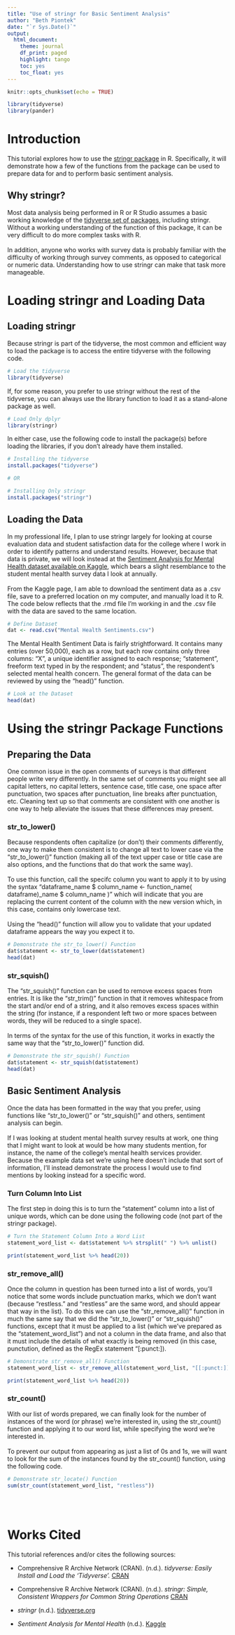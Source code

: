 ```yaml
---
title: "Use of stringr for Basic Sentiment Analysis"
author: "Beth Piontek"
date: "`r Sys.Date()`"
output:
  html_document:
    theme: journal
    df_print: paged
    highlight: tango
    toc: yes
    toc_float: yes
---
```


```r
knitr::opts_chunk$set(echo = TRUE)

library(tidyverse)
library(pander)
```

# Introduction

This tutorial explores how to use the [stringr package](https://cran.r-project.org/web/packages/stringr/index.html) in R. Specifically, it will demonstrate how a few of the functions from the package can be used to prepare data for and to perform basic sentiment analysis.

## Why stringr?

Most data analysis being performed in R or R Studio assumes a basic working knowledge of the [tidyverse set of packages](https://cran.r-project.org/web/packages/tidyverse/index.html), including stringr. Without a working understanding of the function of this package, it can be very difficult to do more complex tasks with R.
<br>
<br>
In addition, anyone who works with survey data is probably familiar with the difficulty of working through survey comments, as opposed to categorical or numeric data. Understanding how to use stringr can make that task more manageable. 

# Loading stringr and Loading Data

## Loading stringr

Because stringr is part of the tidyverse, the most common and efficient way to load the package is to access the entire tidyverse with the following code.

```r
# Load the tidyverse
library(tidyverse)
```

If, for some reason, you prefer to use stringr without the rest of the tidyverse, you can always use the library function to load it as a stand-alone package as well.

```r
# Load Only dplyr
library(stringr)
```

In either case, use the following code to install the package(s) before loading the libraries, if you don't already have them installed.

```r
# Installing the tidyverse
install.packages("tidyverse")

# OR

# Installing Only stringr
install.packages("stringr")
```

## Loading the Data

In my professional life, I plan to use stringr largely for looking at course evaluation data and student satisfaction data for the college where I work in order to identify patterns and understand results. However, because that data is private, we will look instead at the [Sentiment Analysis for Mental Health dataset available on Kaggle](https://www.kaggle.com/datasets/suchintikasarkar/sentiment-analysis-for-mental-health?resource=download&select=Combined+Data.csv), which bears a slight resemblance to the student mental health survey data I look at annually. 
<br>
<br>
From the Kaggle page, I am able to download the sentiment data as a .csv file, save to a preferred location on my computer, and manually load it to R. The code below reflects that the .rmd file I'm working in and the .csv file with the data are saved to the same location. 

```r
# Define Dataset
dat <- read.csv("Mental Health Sentiments.csv")
```

The Mental Health Sentiment Data is fairly strightforward. It contains many entries (over 50,000), each as a row, but each row contains only three columns: "X", a unique identifier assigned to each response; "statement", freeform text typed in by the respondent; and "status", the respondent's selected mental health concern. The general format of the data can be reviewed by using the "head()" function. 

``` r
# Look at the Dataset
head(dat) 
```

# Using the stringr Package Functions

## Preparing the Data

One common issue in the open comments of surveys is that different people write very differently. In the same set of comments you might see all capital letters, no capital letters, sentence case, title case, one space after punctuation, two spaces after punctuation, line breaks after punctuation, etc. Cleaning text up so that comments are consistent with one another is one way to help alleviate the issues that these differences may present.

### str_to_lower()

Because respondents often capitalize (or don't) their comments differently, one way to make them consistent is to change all text to lower case via the "str_to_lower()" function (making all of the text upper case or title case are also options, and the functions that do that work the same way). 
<br>
<br>
To use this function, call the specifc column you want to apply it to by using the syntax "dataframe_name $ column_name <- function_name( dataframe)_name $ column_name )" which will indicate that you are replacing the current content of the column with the new version which, in this case, contains only lowercase text. 
<br>
<br>
Using the "head()" function will allow you to validate that your updated dataframe appears the way you expect it to. 

```r
# Demonstrate the str_to_lower() Function
dat$statement <- str_to_lower(dat$statement)
head(dat)
```

### str_squish()

The "str_squish()" function can be used to remove excess spaces from entries. It is like the "str_trim()" function in that it removes whitespace from the start and/or end of a string, and it also removes excess spaces within the string (for instance, if a respondent left two or more spaces between words, they will be reduced to a single space).
<br>
<br>
In terms of the syntax for the use of this function, it works in exactly the same way that the "str_to_lower()" function did.

```r
# Demonstrate the str_squish() Function
dat$statement <- str_squish(dat$statement)
head(dat)
```

## Basic Sentiment Analysis

Once the data has been formatted in the way that you prefer, using functions like "str_to_lower()" or "str_squish()" and others, sentiment analysis can begin. 
<br>
<br>
If I was looking at student mental health survey results at work, one thing that I might want to look at would be how many students mention, for instance, the name of the college's mental health services provider. Because the example data set we're using here doesn't include that sort of information, I'll instead demonstrate the process I would use to find mentions by looking instead for a specific word.

### Turn Column Into List

The first step in doing this is to turn the "statement" column into a list of unique words, which can be done using the following code (not part of the stringr package).

```r
# Turn the Statement Column Into a Word List
statement_word_list <- dat$statement %>% strsplit(" ") %>% unlist() 

print(statement_word_list %>% head(20))
```
### str_remove_all()

Once the column in question has been turned into a list of words, you'll notice that some words include punctuation marks, which we don't want (because "restless." and "restless" are the same word, and should appear that way in the list). To do this we can use the "str_remove_all()" function in much the same say that we did the "str_to_lower()" or "str_squish()" functions, except that it must be applied to a list (which we've prepared as the "statement_word_list") and not a column in the data frame, and also that it must include the details of what exactly is being removed (in this case, punctution, defined as the RegEx statement "[:punct:]).

```r
# Demonstrate str_remove_all() Function
statement_word_list <- str_remove_all(statement_word_list, "[[:punct:]]")

print(statement_word_list %>% head(20))
```

### str_count()

With our list of words prepared, we can finally look for the number of instances of the word (or phrase) we're interested in, using the str_count() function and applying it to our word list, while specifying the word we're interested in.
<br>
<br>
To prevent our output from appearing as just a list of 0s and 1s, we will want to look for the sum of the instances found by the str_count() function, using the following code.

```r
# Demonstrate str_locate() Function
sum(str_count(statement_word_list, "restless"))
```

<br>
<br>

# Works Cited

This tutorial references and/or cites the following sources:

* Comprehensive R Archive Network (CRAN). (n.d.). *tidyverse: Easily Install and Load the 'Tidyverse'.* [CRAN](https://cran.r-project.org/web/packages/tidyverse/index.html)

* Comprehensive R Archive Network (CRAN). (n.d.). *stringr: Simple, Consistent Wrappers for Common String Operations* [CRAN](https://cran.r-project.org/package=stringr)

* *stringr* (n.d.). [tidyverse.org](https://stringr.tidyverse.org/)

* *Sentiment Analysis for Mental Health* (n.d.). [Kaggle](https://www.kaggle.com/datasets/suchintikasarkar/sentiment-analysis-for-mental-health?resource=download&select=Combined+Data.csv)

<br>
<br>